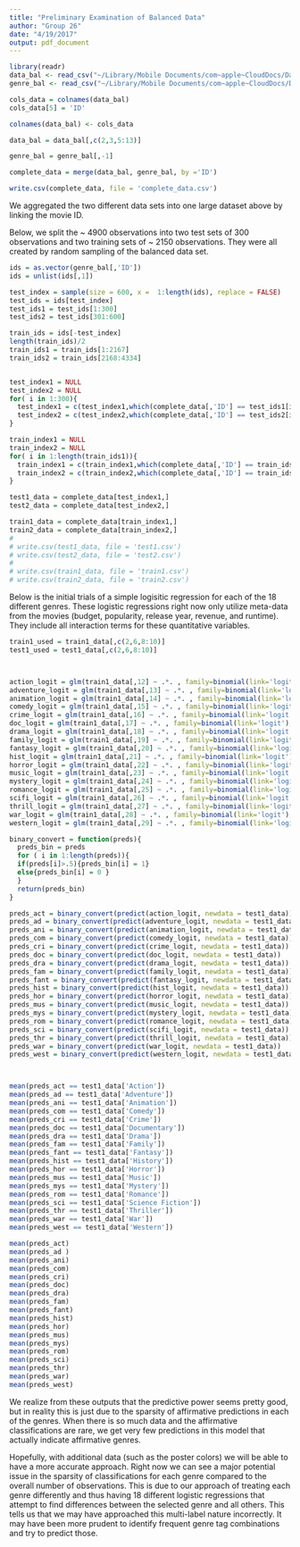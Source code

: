 ```yaml
---
title: "Preliminary Examination of Balanced Data"
author: "Group 26"
date: "4/19/2017"
output: pdf_document
---
```


```r
library(readr)
data_bal <- read_csv("~/Library/Mobile Documents/com~apple~CloudDocs/Data Science 2/data_bal.csv")
genre_bal <- read_csv("~/Library/Mobile Documents/com~apple~CloudDocs/Data Science 2/genre_bal.csv")

cols_data = colnames(data_bal)
cols_data[5] = 'ID'

colnames(data_bal) <- cols_data

data_bal = data_bal[,c(2,3,5:13)]

genre_bal = genre_bal[,-1]

complete_data = merge(data_bal, genre_bal, by ='ID')

write.csv(complete_data, file = 'complete_data.csv')

```

We aggregated the two different data sets into one large dataset above by linking the movie ID. 

Below, we split the ~ 4900 observations into two test sets of 300 observations and two training sets of ~ 2150 observations. They were all created by random sampling of the balanced data set. 


```r
ids = as.vector(genre_bal[,'ID'])
ids = unlist(ids[,1])

test_index = sample(size = 600, x =  1:length(ids), replace = FALSE)
test_ids = ids[test_index]
test_ids1 = test_ids[1:300]
test_ids2 = test_ids[301:600]

train_ids = ids[-test_index]
length(train_ids)/2
train_ids1 = train_ids[1:2167]
train_ids2 = train_ids[2168:4334]


test_index1 = NULL
test_index2 = NULL
for( i in 1:300){
  test_index1 = c(test_index1,which(complete_data[,'ID'] == test_ids1[i]))
  test_index2 = c(test_index2,which(complete_data[,'ID'] == test_ids2[i]))
}

train_index1 = NULL
train_index2 = NULL
for( i in 1:length(train_ids1)){
  train_index1 = c(train_index1,which(complete_data[,'ID'] == train_ids1[i]))
  train_index2 = c(train_index2,which(complete_data[,'ID'] == train_ids2[i]))
}

test1_data = complete_data[test_index1,]
test2_data = complete_data[test_index2,]

train1_data = complete_data[train_index1,]
train2_data = complete_data[train_index2,]
# 
# write.csv(test1_data, file = 'test1.csv')
# write.csv(test2_data, file = 'test2.csv')
# 
# write.csv(train1_data, file = 'train1.csv')
# write.csv(train2_data, file = 'train2.csv')

```

Below is the initial trials of a simple logisitic regression for each of the 18 different genres. These logistic regressions right now only utilize meta-data from the movies (budget, popularity, release year, revenue, and runtime). They include all interaction terms for these quantitative variables. 

```r
train1_used = train1_data[,c(2,6,8:10)]
test1_used = test1_data[,c(2,6,8:10)]



action_logit = glm(train1_data[,12] ~ .*. , family=binomial(link='logit'),data=train1_used)
adventure_logit = glm(train1_data[,13] ~ .*. , family=binomial(link='logit'),data=train1_used)
animation_logit = glm(train1_data[,14] ~ .*. , family=binomial(link='logit'),data=train1_used)
comedy_logit = glm(train1_data[,15] ~ .*. , family=binomial(link='logit'),data=train1_used)
crime_logit = glm(train1_data[,16] ~ .*. , family=binomial(link='logit'),data=train1_used)
doc_logit = glm(train1_data[,17] ~ .*. , family=binomial(link='logit'),data=train1_used)
drama_logit = glm(train1_data[,18] ~ .*. , family=binomial(link='logit'),data=train1_used)
family_logit = glm(train1_data[,19] ~ .*. , family=binomial(link='logit'),data=train1_used)
fantasy_logit = glm(train1_data[,20] ~ .*. , family=binomial(link='logit'),data=train1_used)
hist_logit = glm(train1_data[,21] ~ .*. , family=binomial(link='logit'),data=train1_used)
horror_logit = glm(train1_data[,22] ~ .*. , family=binomial(link='logit'),data=train1_used)
music_logit = glm(train1_data[,23] ~ .*. , family=binomial(link='logit'),data=train1_used)
mystery_logit = glm(train1_data[,24] ~ .*. , family=binomial(link='logit'),data=train1_used)
romance_logit = glm(train1_data[,25] ~ .*. , family=binomial(link='logit'),data=train1_used)
scifi_logit = glm(train1_data[,26] ~ .*. , family=binomial(link='logit'),data=train1_used)
thrill_logit = glm(train1_data[,27] ~ .*. , family=binomial(link='logit'),data=train1_used)
war_logit = glm(train1_data[,28] ~ .*. , family=binomial(link='logit'),data=train1_used)
western_logit = glm(train1_data[,29] ~ .*. , family=binomial(link='logit'),data=train1_used)

binary_convert = function(preds){
  preds_bin = preds
  for ( i in 1:length(preds)){
  if(preds[i]>.5){preds_bin[i] = 1}
  else{preds_bin[i] = 0 }
  }
  return(preds_bin)
}

preds_act = binary_convert(predict(action_logit, newdata = test1_data))
preds_ad = binary_convert(predict(adventure_logit, newdata = test1_data))
preds_ani = binary_convert(predict(animation_logit, newdata = test1_data))
preds_com = binary_convert(predict(comedy_logit, newdata = test1_data))
preds_cri = binary_convert(predict(crime_logit, newdata = test1_data))
preds_doc = binary_convert(predict(doc_logit, newdata = test1_data))
preds_dra = binary_convert(predict(drama_logit, newdata = test1_data))
preds_fam = binary_convert(predict(family_logit, newdata = test1_data))
preds_fant = binary_convert(predict(fantasy_logit, newdata = test1_data))
preds_hist = binary_convert(predict(hist_logit, newdata = test1_data))
preds_hor = binary_convert(predict(horror_logit, newdata = test1_data))
preds_mus = binary_convert(predict(music_logit, newdata = test1_data))
preds_mys = binary_convert(predict(mystery_logit, newdata = test1_data))
preds_rom = binary_convert(predict(romance_logit, newdata = test1_data))
preds_sci = binary_convert(predict(scifi_logit, newdata = test1_data))
preds_thr = binary_convert(predict(thrill_logit, newdata = test1_data))
preds_war = binary_convert(predict(war_logit, newdata = test1_data))
preds_west = binary_convert(predict(western_logit, newdata = test1_data))



mean(preds_act == test1_data['Action'])
mean(preds_ad == test1_data['Adventure'])
mean(preds_ani == test1_data['Animation'])
mean(preds_com == test1_data['Comedy'])
mean(preds_cri == test1_data['Crime'])
mean(preds_doc == test1_data['Documentary'])
mean(preds_dra == test1_data['Drama'])
mean(preds_fam == test1_data['Family'])
mean(preds_fant == test1_data['Fantasy'])
mean(preds_hist == test1_data['History'])
mean(preds_hor == test1_data['Horror'])
mean(preds_mus == test1_data['Music'])
mean(preds_mys == test1_data['Mystery'])
mean(preds_rom == test1_data['Romance'])
mean(preds_sci == test1_data['Science Fiction'])
mean(preds_thr == test1_data['Thriller'])
mean(preds_war == test1_data['War'])
mean(preds_west == test1_data['Western'])

mean(preds_act)
mean(preds_ad )
mean(preds_ani)
mean(preds_com)
mean(preds_cri)
mean(preds_doc)
mean(preds_dra)
mean(preds_fam)
mean(preds_fant)
mean(preds_hist)
mean(preds_hor)
mean(preds_mus)
mean(preds_mys)
mean(preds_rom)
mean(preds_sci)
mean(preds_thr)
mean(preds_war)
mean(preds_west)


```


We realize from these outputs that the predictive power seems pretty good, but in reality this is just due to the sparsity of affirmative predictions in each of the genres. When there is so much data and the affirmative classifications are rare, we get very few predictions in this model that actually indicate affirmative genres. 

Hopefully, with additional data (such as the poster colors) we will be able to have a more accurate approach. Right now we can see a major potential issue in the sparsity of classifications for each genre compared to the overall number of observations. This is due to our approach of treating each genre differently and thus having 18 different logistic regressions that attempt to find differences between the selected genre and all others. This tells us that we may have approached this multi-label nature incorrectly. It may have been more prudent to identify frequent genre tag combinations and try to predict those. 



